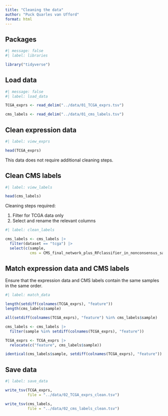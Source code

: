 ```yaml
---
title: "Cleaning the data"
author: "Puck Quarles van Ufford"
format: html
---
```


## Packages

```r
#| message: false
#| label: libraries

library("tidyverse")
```

## Load data

```r
#| message: false
#| label: load_data

TCGA_exprs <- read_delim("../data/01_TCGA_exprs.tsv")

cms_labels <- read_delim("../data/01_cms_labels.tsv")
```

## Clean expression data

```r
#| label: view_exprs

head(TCGA_exprs)
```

This data does not require additional cleaning steps.

## Clean CMS labels

```r
#| label: view_labels

head(cms_labels)
```

Cleaning steps required:

1.  Filter for TCGA data only
2.  Select and rename the relevant columns

```r
#| label: clean_labels

cms_labels <- cms_labels |> 
  filter(dataset == "tcga") |> 
  select(c(sample,
           cms = CMS_final_network_plus_RFclassifier_in_nonconsensus_samples))
```

## Match expression data and CMS labels

Ensure that the expression data and CMS labels contain the same samples in the same order.

```r
#| label: match_data

length(setdiff(colnames(TCGA_exprs), "feature")) 
length(cms_labels$sample)

all(setdiff(colnames(TCGA_exprs), "feature") %in% cms_labels$sample)

cms_labels <- cms_labels |> 
  filter(sample %in% setdiff(colnames(TCGA_exprs), "feature"))

TCGA_exprs <- TCGA_exprs |> 
  relocate(c("feature", cms_labels$sample))

identical(cms_labels$sample, setdiff(colnames(TCGA_exprs), "feature"))
```

## Save data

```r
#| label: save_data

write_tsv(TCGA_exprs,
          file = "../data/02_TCGA_exprs_clean.tsv")

write_tsv(cms_labels,
          file = "../data/02_cms_labels_clean.tsv")
```
